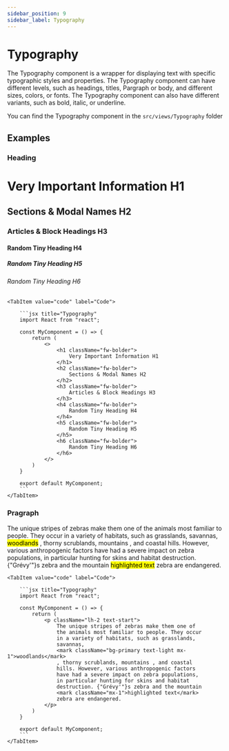 ```yaml
---
sidebar_position: 9
sidebar_label: Typography
---
```


# Typography

The Typography component is a wrapper for displaying text with specific typographic styles and properties. The Typography component can have different levels, such as headings, titles, Pargraph or body, and different sizes, colors, or fonts. The Typography component can also have different variants, such as bold, italic, or underline.

You can find the Typography component in the `src/views/Typography` folder


## Examples
### Heading

<Tabs>
    <TabItem value="preview" label="Preview">
        <CodePreview>
            <h1 className="fw-bolder">
                Very Important Information H1
            </h1>
            <h2 className="fw-bolder">
                Sections & Modal Names H2
            </h2>
            <h3 className="fw-bolder">
                Articles & Block Headings H3
            </h3>
            <h4 className="fw-bolder">
                Random Tiny Heading H4
            </h4>
            <h5 className="fw-bolder">
                Random Tiny Heading H5
            </h5>
            <h6 className="fw-bolder">
                Random Tiny Heading H6
            </h6>
        </CodePreview>
    </TabItem>
    
    <TabItem value="code" label="Code">

        ```jsx title="Typography"
        import React from "react";

        const MyComponent = () => {
            return (
                <>
                    <h1 className="fw-bolder">
                        Very Important Information H1
                    </h1>
                    <h2 className="fw-bolder">
                        Sections & Modal Names H2
                    </h2>
                    <h3 className="fw-bolder">
                        Articles & Block Headings H3
                    </h3>
                    <h4 className="fw-bolder">
                        Random Tiny Heading H4
                    </h4>
                    <h5 className="fw-bolder">
                        Random Tiny Heading H5
                    </h5>
                    <h6 className="fw-bolder">
                        Random Tiny Heading H6
                    </h6>
                </>   
            )
        }

        export default MyComponent;
        ```
    </TabItem>
</Tabs>

### Pragraph

<Tabs>
    <TabItem value="preview" label="Preview">
        <CodePreview>
            <p className="lh-2 text-start">
                The unique stripes of zebras make them one of
                the animals most familiar to people. They occur
                in a variety of habitats, such as grasslands,
                savannas,
                <mark className="bg-primary text-light mx-1">woodlands</mark>
                , thorny scrublands, mountains , and coastal
                hills. However, various anthropogenic factors
                have had a severe impact on zebra populations,
                in particular hunting for skins and habitat
                destruction. {"Grévy'"}s zebra and the mountain
                <mark className="mx-1">highlighted text</mark>
                zebra are endangered.
            </p>
        </CodePreview>
    </TabItem>
    
    <TabItem value="code" label="Code">

        ```jsx title="Typography"
        import React from "react";

        const MyComponent = () => {
            return (
                <p className="lh-2 text-start">
                    The unique stripes of zebras make them one of
                    the animals most familiar to people. They occur
                    in a variety of habitats, such as grasslands,
                    savannas,
                    <mark className="bg-primary text-light mx-1">woodlands</mark>
                    , thorny scrublands, mountains , and coastal
                    hills. However, various anthropogenic factors
                    have had a severe impact on zebra populations,
                    in particular hunting for skins and habitat
                    destruction. {"Grévy'"}s zebra and the mountain
                    <mark className="mx-1">highlighted text</mark>
                    zebra are endangered.
                </p>
            )
        }

        export default MyComponent;
        ```
    </TabItem>
</Tabs>